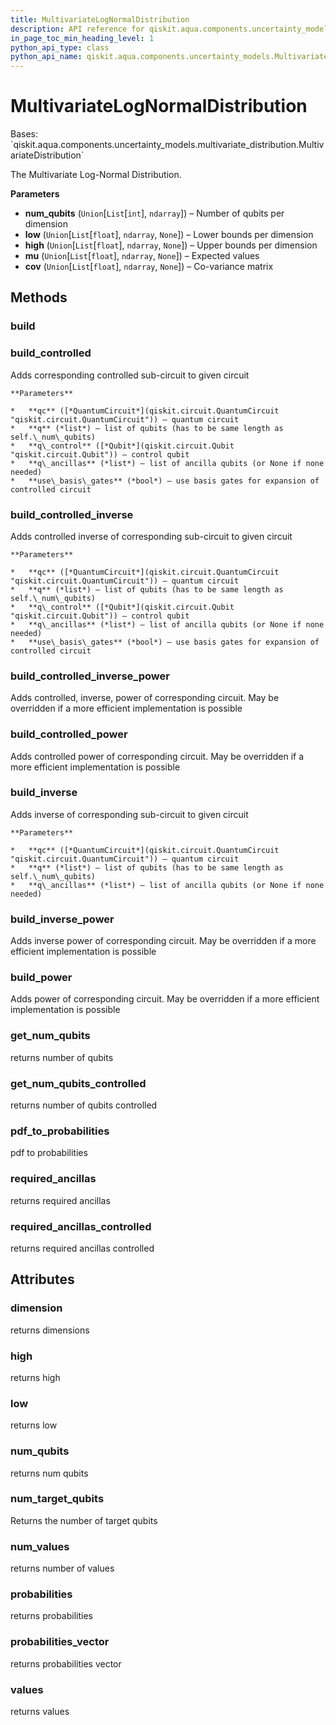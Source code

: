 ```yaml
---
title: MultivariateLogNormalDistribution
description: API reference for qiskit.aqua.components.uncertainty_models.MultivariateLogNormalDistribution
in_page_toc_min_heading_level: 1
python_api_type: class
python_api_name: qiskit.aqua.components.uncertainty_models.MultivariateLogNormalDistribution
---
```


# MultivariateLogNormalDistribution

<Class id="qiskit.aqua.components.uncertainty_models.MultivariateLogNormalDistribution" isDedicatedPage={true} github="https://github.com/qiskit-community/qiskit-aqua/tree/stable/0.9/qiskit/aqua/components/uncertainty_models/multivariate_log_normal_distribution.py" signature="MultivariateLogNormalDistribution(num_qubits, low=None, high=None, mu=None, cov=None)">
  Bases: `qiskit.aqua.components.uncertainty_models.multivariate_distribution.MultivariateDistribution`

  The Multivariate Log-Normal Distribution.

  **Parameters**

  *   **num\_qubits** (`Union`\[`List`\[`int`], `ndarray`]) – Number of qubits per dimension
  *   **low** (`Union`\[`List`\[`float`], `ndarray`, `None`]) – Lower bounds per dimension
  *   **high** (`Union`\[`List`\[`float`], `ndarray`, `None`]) – Upper bounds per dimension
  *   **mu** (`Union`\[`List`\[`float`], `ndarray`, `None`]) – Expected values
  *   **cov** (`Union`\[`List`\[`float`], `ndarray`, `None`]) – Co-variance matrix

  ## Methods

  ### build

  <Function id="qiskit.aqua.components.uncertainty_models.MultivariateLogNormalDistribution.build" signature="MultivariateLogNormalDistribution.build(qc, q, q_ancillas=None, params=None)" />

  ### build\_controlled

  <Function id="qiskit.aqua.components.uncertainty_models.MultivariateLogNormalDistribution.build_controlled" signature="MultivariateLogNormalDistribution.build_controlled(qc, q, q_control, q_ancillas=None, use_basis_gates=True)">
    Adds corresponding controlled sub-circuit to given circuit

    **Parameters**

    *   **qc** ([*QuantumCircuit*](qiskit.circuit.QuantumCircuit "qiskit.circuit.QuantumCircuit")) – quantum circuit
    *   **q** (*list*) – list of qubits (has to be same length as self.\_num\_qubits)
    *   **q\_control** ([*Qubit*](qiskit.circuit.Qubit "qiskit.circuit.Qubit")) – control qubit
    *   **q\_ancillas** (*list*) – list of ancilla qubits (or None if none needed)
    *   **use\_basis\_gates** (*bool*) – use basis gates for expansion of controlled circuit
  </Function>

  ### build\_controlled\_inverse

  <Function id="qiskit.aqua.components.uncertainty_models.MultivariateLogNormalDistribution.build_controlled_inverse" signature="MultivariateLogNormalDistribution.build_controlled_inverse(qc, q, q_control, q_ancillas=None, use_basis_gates=True)">
    Adds controlled inverse of corresponding sub-circuit to given circuit

    **Parameters**

    *   **qc** ([*QuantumCircuit*](qiskit.circuit.QuantumCircuit "qiskit.circuit.QuantumCircuit")) – quantum circuit
    *   **q** (*list*) – list of qubits (has to be same length as self.\_num\_qubits)
    *   **q\_control** ([*Qubit*](qiskit.circuit.Qubit "qiskit.circuit.Qubit")) – control qubit
    *   **q\_ancillas** (*list*) – list of ancilla qubits (or None if none needed)
    *   **use\_basis\_gates** (*bool*) – use basis gates for expansion of controlled circuit
  </Function>

  ### build\_controlled\_inverse\_power

  <Function id="qiskit.aqua.components.uncertainty_models.MultivariateLogNormalDistribution.build_controlled_inverse_power" signature="MultivariateLogNormalDistribution.build_controlled_inverse_power(qc, q, q_control, power, q_ancillas=None, use_basis_gates=True)">
    Adds controlled, inverse, power of corresponding circuit. May be overridden if a more efficient implementation is possible
  </Function>

  ### build\_controlled\_power

  <Function id="qiskit.aqua.components.uncertainty_models.MultivariateLogNormalDistribution.build_controlled_power" signature="MultivariateLogNormalDistribution.build_controlled_power(qc, q, q_control, power, q_ancillas=None, use_basis_gates=True)">
    Adds controlled power of corresponding circuit. May be overridden if a more efficient implementation is possible
  </Function>

  ### build\_inverse

  <Function id="qiskit.aqua.components.uncertainty_models.MultivariateLogNormalDistribution.build_inverse" signature="MultivariateLogNormalDistribution.build_inverse(qc, q, q_ancillas=None)">
    Adds inverse of corresponding sub-circuit to given circuit

    **Parameters**

    *   **qc** ([*QuantumCircuit*](qiskit.circuit.QuantumCircuit "qiskit.circuit.QuantumCircuit")) – quantum circuit
    *   **q** (*list*) – list of qubits (has to be same length as self.\_num\_qubits)
    *   **q\_ancillas** (*list*) – list of ancilla qubits (or None if none needed)
  </Function>

  ### build\_inverse\_power

  <Function id="qiskit.aqua.components.uncertainty_models.MultivariateLogNormalDistribution.build_inverse_power" signature="MultivariateLogNormalDistribution.build_inverse_power(qc, q, power, q_ancillas=None)">
    Adds inverse power of corresponding circuit. May be overridden if a more efficient implementation is possible
  </Function>

  ### build\_power

  <Function id="qiskit.aqua.components.uncertainty_models.MultivariateLogNormalDistribution.build_power" signature="MultivariateLogNormalDistribution.build_power(qc, q, power, q_ancillas=None)">
    Adds power of corresponding circuit. May be overridden if a more efficient implementation is possible
  </Function>

  ### get\_num\_qubits

  <Function id="qiskit.aqua.components.uncertainty_models.MultivariateLogNormalDistribution.get_num_qubits" signature="MultivariateLogNormalDistribution.get_num_qubits()">
    returns number of qubits
  </Function>

  ### get\_num\_qubits\_controlled

  <Function id="qiskit.aqua.components.uncertainty_models.MultivariateLogNormalDistribution.get_num_qubits_controlled" signature="MultivariateLogNormalDistribution.get_num_qubits_controlled()">
    returns number of qubits controlled
  </Function>

  ### pdf\_to\_probabilities

  <Function id="qiskit.aqua.components.uncertainty_models.MultivariateLogNormalDistribution.pdf_to_probabilities" signature="static MultivariateLogNormalDistribution.pdf_to_probabilities(pdf, low, high, num_values)">
    pdf to probabilities
  </Function>

  ### required\_ancillas

  <Function id="qiskit.aqua.components.uncertainty_models.MultivariateLogNormalDistribution.required_ancillas" signature="MultivariateLogNormalDistribution.required_ancillas()">
    returns required ancillas
  </Function>

  ### required\_ancillas\_controlled

  <Function id="qiskit.aqua.components.uncertainty_models.MultivariateLogNormalDistribution.required_ancillas_controlled" signature="MultivariateLogNormalDistribution.required_ancillas_controlled()">
    returns required ancillas controlled
  </Function>

  ## Attributes

  ### dimension

  <Attribute id="qiskit.aqua.components.uncertainty_models.MultivariateLogNormalDistribution.dimension">
    returns dimensions
  </Attribute>

  ### high

  <Attribute id="qiskit.aqua.components.uncertainty_models.MultivariateLogNormalDistribution.high">
    returns high
  </Attribute>

  ### low

  <Attribute id="qiskit.aqua.components.uncertainty_models.MultivariateLogNormalDistribution.low">
    returns low
  </Attribute>

  ### num\_qubits

  <Attribute id="qiskit.aqua.components.uncertainty_models.MultivariateLogNormalDistribution.num_qubits">
    returns num qubits
  </Attribute>

  ### num\_target\_qubits

  <Attribute id="qiskit.aqua.components.uncertainty_models.MultivariateLogNormalDistribution.num_target_qubits">
    Returns the number of target qubits
  </Attribute>

  ### num\_values

  <Attribute id="qiskit.aqua.components.uncertainty_models.MultivariateLogNormalDistribution.num_values">
    returns number of values
  </Attribute>

  ### probabilities

  <Attribute id="qiskit.aqua.components.uncertainty_models.MultivariateLogNormalDistribution.probabilities">
    returns probabilities
  </Attribute>

  ### probabilities\_vector

  <Attribute id="qiskit.aqua.components.uncertainty_models.MultivariateLogNormalDistribution.probabilities_vector">
    returns probabilities vector
  </Attribute>

  ### values

  <Attribute id="qiskit.aqua.components.uncertainty_models.MultivariateLogNormalDistribution.values">
    returns values
  </Attribute>
</Class>

